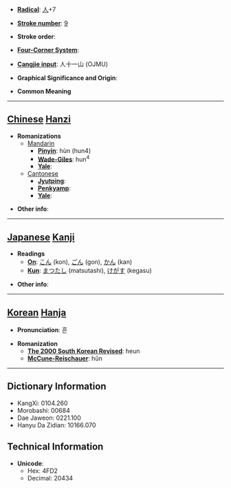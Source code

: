 * '''[[Wiktionary:Chinese radical index| Radical]]''': [[Wiktionary:Chinese radical index 人|人]]+7

* '''[[Wiktionary:Chinese total strokes index|Stroke number]]''': [[Wiktionary:Chinese total strokes index 9|9]]

* '''Stroke order''': 

* '''[[Wiktionary:Chinese four corner index|Four-Corner System]]''': 

* '''[[Wiktionary:Chinese Cangjie index|Cangjie input]]''': 人十一山 (OJMU)

* '''Graphical Significance and Origin''': 

* '''Common Meaning'''

----

== [[Chinese]] [[Hanzi]] ==

* '''Romanizations'''
** [[Mandarin]]
*** '''[[Pinyin]]''': hùn (hun4)
*** '''[[Wade-Giles]]''': hun<sup>4</sup>
*** '''[[Yale]]''': 
**[[Cantonese]]
***'''[[Jyutping]]''':
***'''[[Penkyamp]]''': 
***'''[[Yale]]''': 

* '''Other info''': 

----

== [[Japanese]] [[Kanji]] ==

* '''Readings'''
** '''[[On]]''': [[こん]] (kon), [[ごん]] (gon), [[かん]] (kan)
** '''[[Kun]]''': [[まつたし]] (matsutashi), [[けがす]] (kegasu)

* '''Other info''':  

----

== [[Korean]] [[Hanja]] ==

* '''Pronunciation''': 흔

* '''Romanization'''
** '''[[The 2000 South Korean Revised Romanization|The 2000 South Korean Revised]]''': heun
** '''[[McCune-Reischauer]]''': hŭn

----

== Dictionary Information ==

* KangXi: 0104.260
* Morobashi: 00684
* Dae Jaweon: 0221.100
* Hanyu Da Zidian: 10166.070

== Technical Information ==

* '''Unicode''':
** Hex: 4FD2
** Decimal: 20434